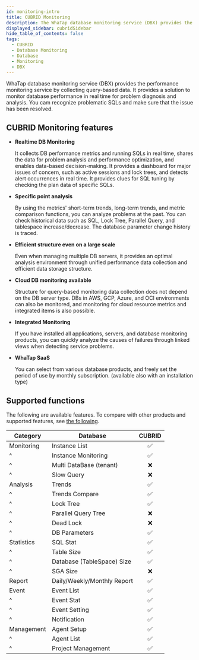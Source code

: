 ```yaml
---
id: monitoring-intro
title: CUBRID Monitoring
description: The WhaTap database monitoring service (DBX) provides the performance monitoring service by collecting data based on queries.
displayed_sidebar: cubridSidebar
hide_table_of_contents: false
tags:
  - CUBRID
  - Database Monitoring
  - Database
  - Monitoring
  - DBX
---
```


WhaTap database monitoring service (DBX) provides the performance monitoring service by collecting query-based data. It provides a solution to monitor database performance in real time for problem diagnosis and analysis. You cam recognize problematic SQLs and make sure that the issue has been resolved.

## CUBRID Monitoring features

- **Realtime DB Monitoring**

  It collects DB performance metrics and running SQLs in real time, shares the data for problem analysis and performance optimization, and enables data-based decision-making. It provides a dashboard for major issues of concern, such as active sessions and lock trees, and detects alert occurrences in real time. It provides clues for SQL tuning by checking the plan data of specific SQLs.

- **Specific point analysis**

  By using the metrics' short-term trends, long-term trends, and metric comparison functions, you can analyze problems at the past. You can check historical data such as SQL, Lock Tree, Parallel Query, and tablespace increase/decrease. The database parameter change history is traced.

- **Efficient structure even on a large scale**

  Even when managing multiple DB servers, it provides an optimal analysis environment through unified performance data collection and efficient data storage structure.

- **Cloud DB monitoring available**

  Structure for query-based monitoring data collection does not depend on the DB server type. DBs in AWS, GCP, Azure, and OCI environments can also be monitored, and monitoring for cloud resource metrics and integrated items is also possible.

- **Integrated Monitoring**

  If you have installed all applications, servers, and database monitoring products, you can quickly analyze the causes of failures through linked views when detecting service problems.

- **WhaTap SaaS**

  You can select from various database products, and freely set the period of use by monthly subscription. (available also with an installation type)

## Supported functions

The following are available features. To compare with other products and supported features, see [the following](../support-env#compare-db).

| Category   | Database                                      |              CUBRID             |
| ---------- | --------------------------------------------- | :-----------------------------: |
| Monitoring | Instance List                                 | <span class='emoji-ok'>✅</span> |
| ^          | Instance Monitoring                           | <span class='emoji-ok'>✅</span> |
| ^          | Multi DataBase (tenant)    | <span class='emoji-no'>❌</span> |
| ^          | Slow Query                                    | <span class='emoji-no'>❌</span> |
| Analysis   | Trends                                        | <span class='emoji-ok'>✅</span> |
| ^          | Trends Compare                                | <span class='emoji-ok'>✅</span> |
| ^          | Lock Tree                                     | <span class='emoji-ok'>✅</span> |
| ^          | Parallel Query Tree                           | <span class='emoji-no'>❌</span> |
| ^          | Dead Lock                                     | <span class='emoji-no'>❌</span> |
| ^          | DB Parameters                                 | <span class='emoji-ok'>✅</span> |
| Statistics | SQL Stat                                      | <span class='emoji-ok'>✅</span> |
| ^          | Table Size                                    | <span class='emoji-ok'>✅</span> |
| ^          | Database (TableSpace) Size | <span class='emoji-ok'>✅</span> |
| ^          | SGA Size                                      | <span class='emoji-no'>❌</span> |
| Report     | Daily/Weekly/Monthly Report                   | <span class='emoji-ok'>✅</span> |
| Event      | Event List                                    | <span class='emoji-ok'>✅</span> |
| ^          | Event Stat                                    | <span class='emoji-ok'>✅</span> |
| ^          | Event Setting                                 | <span class='emoji-ok'>✅</span> |
| ^          | Notification                                  | <span class='emoji-ok'>✅</span> |
| Management | Agent Setup                                   | <span class='emoji-ok'>✅</span> |
| ^          | Agent List                                    | <span class='emoji-ok'>✅</span> |
| ^          | Project Management                            | <span class='emoji-ok'>✅</span> |
